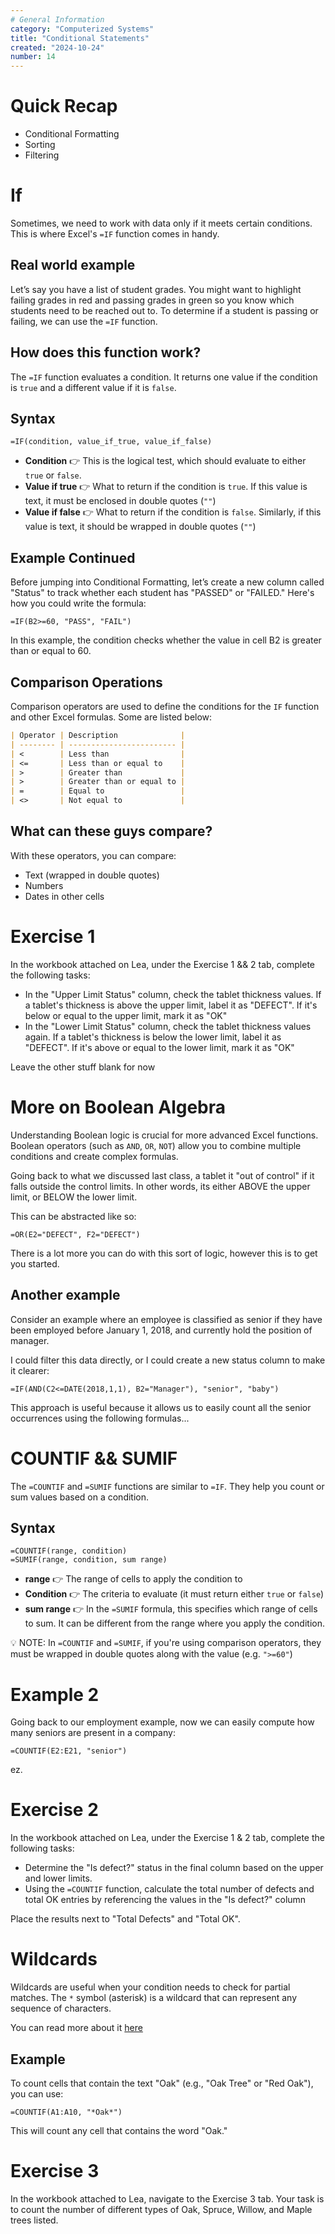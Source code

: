 ```yaml
---
# General Information
category: "Computerized Systems"
title: "Conditional Statements"
created: "2024-10-24"
number: 14
---
```


# Quick Recap

- Conditional Formatting
- Sorting
- Filtering

# If

Sometimes, we need to work with data only if it meets certain conditions. This is where Excel's `=IF` function comes in handy.

## Real world example

Let’s say you have a list of student grades. You might want to highlight failing grades in red and passing grades in green so you know which students need to be reached out to. To determine if a student is passing or failing, we can use the `=IF` function.

## How does this function work?

The `=IF` function evaluates a condition. It returns one value if the condition is `true` and a different value if it is `false`.

## Syntax

```excel
=IF(condition, value_if_true, value_if_false)
```

- **Condition** 👉 This is the logical test, which should evaluate to either `true` or `false`.
- **Value if true** 👉 What to return if the condition is `true`. If this value is text, it must be enclosed in double quotes (`""`)
- **Value if false** 👉 What to return if the condition is `false`. Similarly, if this value is text, it should be wrapped in double quotes (`""`)

## Example Continued

Before jumping into Conditional Formatting, let’s create a new column called "Status" to track whether each student has "PASSED" or "FAILED." Here's how you could write the formula:

```excel
=IF(B2>=60, "PASS", "FAIL")
```

In this example, the condition checks whether the value in cell B2 is greater than or equal to 60.

## Comparison Operations

Comparison operators are used to define the conditions for the `IF` function and other Excel formulas. Some are listed below:

```md
| Operator | Description              |
| -------- | ------------------------ |
| <        | Less than                |
| <=       | Less than or equal to    |
| >        | Greater than             |
| >        | Greater than or equal to |
| =        | Equal to                 |
| <>       | Not equal to             |
```

## What can these guys compare?

With these operators, you can compare:

- Text (wrapped in double quotes)
- Numbers
- Dates in other cells

# Exercise 1

In the workbook attached on Lea, under the Exercise 1 && 2 tab, complete the following tasks:

- In the "Upper Limit Status" column, check the tablet thickness values. If a tablet's thickness is above the upper limit, label it as "DEFECT". If it's below or equal to the upper limit, mark it as "OK"
- In the "Lower Limit Status" column, check the tablet thickness values again. If a tablet's thickness is below the lower limit, label it as "DEFECT". If it's above or equal to the lower limit, mark it as "OK"

Leave the other stuff blank for now

# More on Boolean Algebra

Understanding Boolean logic is crucial for more advanced Excel functions. Boolean operators (such as `AND`, `OR`, `NOT`) allow you to combine multiple conditions and create complex formulas.

Going back to what we discussed last class, a tablet it "out of control" if it falls outside the control limits. In other words, its either ABOVE the upper limit, or BELOW the lower limit.

This can be abstracted like so:

```excel
=OR(E2="DEFECT", F2="DEFECT")
```

There is a lot more you can do with this sort of logic, however this is to get you started.

## Another example

Consider an example where an employee is classified as senior if they have been employed before January 1, 2018, and currently hold the position of manager.

I could filter this data directly, or I could create a new status column to make it clearer:

```excel
=IF(AND(C2<=DATE(2018,1,1), B2="Manager"), "senior", "baby")
```

This approach is useful because it allows us to easily count all the senior occurrences using the following formulas...

# COUNTIF && SUMIF

The `=COUNTIF` and `=SUMIF` functions are similar to `=IF`. They help you count or sum values based on a condition.

## Syntax

```excel
=COUNTIF(range, condition)
=SUMIF(range, condition, sum range)
```

- **range** 👉 The range of cells to apply the condition to
- **Condition** 👉 The criteria to evaluate (it must return either `true` or `false`)
- **sum range** 👉 In the `=SUMIF` formula, this specifies which range of cells to sum. It can be different from the range where you apply the condition.

💡 NOTE: In `=COUNTIF` and `=SUMIF`, if you're using comparison operators, they must be wrapped in double quotes along with the value (e.g. `">=60"`)

# Example 2

Going back to our employment example, now we can easily compute how many seniors are present in a company:

```excel
=COUNTIF(E2:E21, "senior")
```

ez.

# Exercise 2

In the workbook attached on Lea, under the Exercise 1 & 2 tab, complete the following tasks:

- Determine the "Is defect?" status in the final column based on the upper and lower limits.
- Using the `=COUNTIF` function, calculate the total number of defects and total OK entries by referencing the values in the "Is defect?" column

Place the results next to "Total Defects" and "Total OK".

# Wildcards

Wildcards are useful when your condition needs to check for partial matches. The `*` symbol (asterisk) is a wildcard that can represent any sequence of characters.

You can read more about it [here](https://exceljet.net/glossary/wildcard)

## Example

To count cells that contain the text "Oak" (e.g., "Oak Tree" or "Red Oak"), you can use:

```excel
=COUNTIF(A1:A10, "*Oak*")
```

This will count any cell that contains the word "Oak."

# Exercise 3

In the workbook attached to Lea, navigate to the Exercise 3 tab. Your task is to count the number of different types of Oak, Spruce, Willow, and Maple trees listed.
